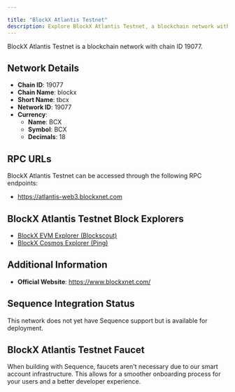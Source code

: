 ```yaml
---

title: "BlockX Atlantis Testnet"
description: Explore BlockX Atlantis Testnet, a blockchain network with chain ID 19077. Learn about its native currency, BCX, and how to interact with the network.
---
```




BlockX Atlantis Testnet is a blockchain network with chain ID 19077.

## Network Details

- **Chain ID**: 19077
- **Chain Name**: blockx
- **Short Name**: tbcx
- **Network ID**: 19077
- **Currency**: 
  - **Name**: BCX
  - **Symbol**: BCX
  - **Decimals**: 18

## RPC URLs

BlockX Atlantis Testnet can be accessed through the following RPC endpoints:

- https://atlantis-web3.blockxnet.com

## BlockX Atlantis Testnet Block Explorers

- [BlockX EVM Explorer (Blockscout)](https://testnet-explorer.blockxnet.com)
- [BlockX Cosmos Explorer (Ping)](https://ping.blockxnet.com/blockx-atlantis-testnet)

## Additional Information

- **Official Website**: https://www.blockxnet.com/

## Sequence Integration Status

This network does not yet have Sequence support but is available for deployment.

## BlockX Atlantis Testnet Faucet

When building with Sequence, faucets aren't necessary due to our smart account infrastructure. This allows for a smoother onboarding process for your users and a better developer experience.
